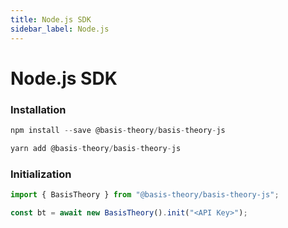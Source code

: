 ```yaml
---
title: Node.js SDK
sidebar_label: Node.js
---
```




# Node.js SDK

<GithubCard
  heading="Node.js SDK"
  icon={SDK.NODE}
  organization="basis-theory"
  repository="basis-theory-js"
/>

### Installation

<Tabs className="bt-tabs">
  <TabItem value="npm" label="npm">

```javascript showLineNumbers
npm install --save @basis-theory/basis-theory-js
```

  </TabItem>
  <TabItem value="yarn" label="yarn">

```javascript showLineNumbers
yarn add @basis-theory/basis-theory-js
```

  </TabItem>
</Tabs>

### Initialization

```javascript showLineNumbers
import { BasisTheory } from "@basis-theory/basis-theory-js";

const bt = await new BasisTheory().init("<API Key>");
```
